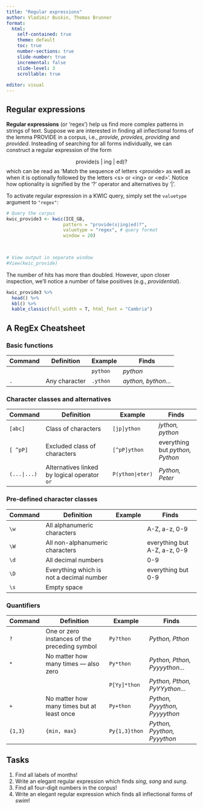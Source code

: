 ```yaml
---
title: "Regular expressions"
author: Vladimir Buskin, Thomas Brunner
format:
  html:
    self-contained: true
    theme: default
    toc: true
    number-sections: true
    slide-number: true
    incremental: false
    slide-level: 3
    scrollable: true
    
editor: visual
---
```


## Regular expressions

**Regular expressions** (or 'regex') help us find more complex patterns
in strings of text. Suppose we are interested in finding all
inflectional forms of the lemma PROVIDE in a corpus, i.e., *provide,
provides, providing* and *provided*. Insteading of searching for all
forms individually, we can construct a regular expression of the form

$$
\text{provide(s | ing | ed)?}
$$ which can be read as 'Match the sequence of letters \<provide\> as
well as when it is optionally followed by the letters \<s\> or \<ing\>
or \<ed\>'. Notice how optionality is signified by the '?' operator and
alternatives by '\|'.

To activate regular expression in a KWIC query, simply set the
`valuetype` argument to `"regex"`:

```r

# Query the corpus
kwic_provide3 <- kwic(ICE_GB,
                     pattern = "provide(s|ing|ed)?",
                     valuetype = "regex", # query format
                     window = 20)

                     

# View output in separate window
#View(kwic_provide)
```

The number of hits has more than doubled. However, upon closer
inspection, we'll notice a number of false positives (e.g.,
*providential*).

```r

kwic_provide3 %>% 
  head() %>% 
  kbl() %>% 
  kable_classic(full_width = T, html_font = "Cambria")

```

## A RegEx Cheatsheet

### Basic functions

| **Command** | **Definition** | **Example** | **Finds** |
|-------------|----------------|-------------|-----------|
|             |                | `python`    | *python*  |
| `.`         | Any character  | `.ython`    | *aython, bython...* |

### Character classes and alternatives

| **Command**          | **Definition**                                     | **Example**   | **Finds**                 |
|----------------------|---------------------------------------------------|---------------|---------------------------|
| `[abc]`              | Class of characters                               | `[jp]ython`   | *jython, python*          |
| `[ ^pP]`             | Excluded class of characters                      | `[^pP]ython`  | everything but *python, Python* |
| `(...|...)`          | Alternatives linked by logical operator `or`      | `P(ython|eter)` | *Python, Peter*           |

### Pre-defined character classes

| **Command**  | **Definition**                   | **Example** | **Finds**               |
|--------------|----------------------------------|-------------|-------------------------|
| `\w`         | All alphanumeric characters      |             | A-Z, a-z, 0-9           |
| `\W`         | All non-alphanumeric characters  |             | everything but A-Z, a-z, 0-9 |
| `\d`         | All decimal numbers              |             | 0-9                     |
| `\D`         | Everything which is not a decimal number |       | everything but 0-9      |
| `\s`         | Empty space                      |             |                         |

### Quantifiers

| **Command**  | **Definition**                                             | **Example**    | **Finds**                              |
|--------------|------------------------------------------------------------|----------------|----------------------------------------|
| `?`          | One or zero instances of the preceding symbol              | `Py?thon`      | *Python, Pthon*                        |
| `*`          | No matter how many times — also zero                       | `Py*thon`      | *Python, Pthon, Pyyyython...*          |
|              |                                                            | `P[Yy]*thon`   | *Python, Pthon, PyYYython...*          |
| `+`          | No matter how many times but at least once                 | `Py+thon`      | *Python, Pyyython, Pyyyython*          |
| `{1,3}`      | `{min, max}`                                               | `Py{1,3}thon`  | *Python, Pyython, Pyyython*            |

## Tasks

1. Find all labels of months!
2. Write an elegant regular expression which finds *sing*, *sang* and *sung*.
3. Find all four-digit numbers in the corpus!
4. Write an elegant regular expression which finds all inflectional forms of *swim*!